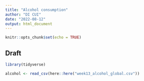 ```yaml
---
title: "Alcohol consumption"
author: "DI CUI"
date: "2022-08-12"
output: html_document
---
```


```r
knitr::opts_chunk$set(echo = TRUE)
```

## Draft

```r
library(tidyverse)
```


```r
alcohol <- read_csv(here::here("week13_alcohol_global.csv"))
```


